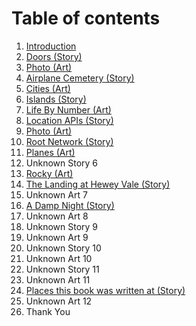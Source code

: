 # Table of contents

1.  [Introduction](/stories/intro)
2.  [Doors (Story)](/stories/doors)
3.  [Photo (Art)](/stories/)
4.  [Airplane Cemetery (Story)](/stories/airplane-cemetary)
5.  [Cities (Art)](/stories/cities)
6.  [Islands (Story)](/stories/islands)
7.  [Life By Number (Art)](/stories/life-by-number)
8.  [Location APIs (Story)](/stories/location-apis)
9.  [Photo (Art)](/stories/)
10. [Root Network (Story)](/stories/root-network)
11. [Planes (Art)](/stories/planes-2022-02-22)
12. Unknown Story 6
13. [Rocky (Art)](/stories/rocky)
14. [The Landing at Hewey Vale (Story)](/stories/landing-at-hewey-vale)
15. Unknown Art 7
16. [A Damp Night (Story)](/stories/a-damp-night)
17. Unknown Art 8
18. Unknown Story 9
19. Unknown Art 9
20. Unknown Story 10
21. Unknown Art 10
22. Unknown Story 11
23. Unknown Art 11
24. [Places this book was written at (Story)](/stories/places-written)
25. Unknown Art 12
26. Thank You
